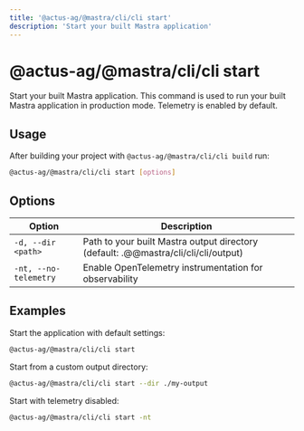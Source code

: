 ```yaml
---
title: '@actus-ag/@mastra/cli/cli start'
description: 'Start your built Mastra application'
---
```


# @actus-ag/@mastra/cli/cli start

Start your built Mastra application. This command is used to run your built Mastra application in production mode.
Telemetry is enabled by default.

## Usage
After building your project with `@actus-ag/@mastra/cli/cli build` run:

```bash
@actus-ag/@mastra/cli/cli start [options]
```

## Options

| Option | Description |
|--------|-------------|
| `-d, --dir <path>` | Path to your built Mastra output directory (default: .@@mastra/cli/cli/cli/output) |
| `-nt, --no-telemetry` | Enable OpenTelemetry instrumentation for observability |

## Examples

Start the application with default settings:

```bash
@actus-ag/@mastra/cli/cli start
```

Start from a custom output directory:

```bash
@actus-ag/@mastra/cli/cli start --dir ./my-output
```

Start with telemetry disabled:

```bash
@actus-ag/@mastra/cli/cli start -nt
```